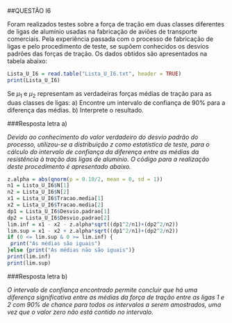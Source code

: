 ##QUESTÃO I6

Foram realizados testes sobre a força de tração em duas classes diferentes de ligas de alumínio 
usadas na fabricação de aviões de transporte comerciais. Pela experiência passada com o processo 
de fabricação de ligas e pelo procedimento de teste, se supõem conhecidos os desvios padrões das 
forças de tração. Os dados obtidos são apresentados na tabela abaixo:

```{r, echo=FALSE}
Lista_U_I6 = read.table("Lista_U_I6.txt", header = TRUE)
print(Lista_U_I6)
```

Se $\mu_{1}$ e $\mu_{2}$ representam as verdadeiras forças médias de tração para as duas classes de ligas:
a) Encontre um intervalo de confiança de 90% para a diferença das médias. 
b) Interprete o resultado.

###Resposta letra a)

*Devido ao conhecimento do valor verdadeiro do desvio padrão do processo, utilizou-se a distribuição z 
como estatística de teste, para o cálculo do intervalo de confiança da diferença entre as médias da 
resistência à tração das ligas de alumínio. O código para a realização deste procedimento é apresentado abaixo.*

```{r}
z.alpha = abs(qnorm(p = 0.10/2, mean = 0, sd = 1))
n1 = Lista_U_I6$N[1]
n2 = Lista_U_I6$N[2]
x1 = Lista_U_I6$Tracao.media[1]
x2 = Lista_U_I6$Tracao.media[2]
dp1 = Lista_U_I6$Desvio.padrao[1]
dp2 = Lista_U_I6$Desvio.padrao[2]
lim.inf = x1 - x2 - z.alpha*sqrt((dp1^2/n1)+(dp2^2/n2))
lim.sup = x1 - x2 + z.alpha*sqrt((dp1^2/n1)+(dp2^2/n2))
if (0 <= lim.sup & 0 >= lim.inf) {
 print("As médias são iguais")
}else {print("As médias não são iguais")}
print(lim.inf)
print(lim.sup)
```

###Resposta letra b)

*O intervalo de confiança encontrado permite concluir que há uma 
diferença significativa entre as médias da força de tração entre 
as ligas 1 e 2 com 90% de chance para todos os intervalos a serem 
amostrados, uma vez que o valor zero não está contido no intervalo.*
